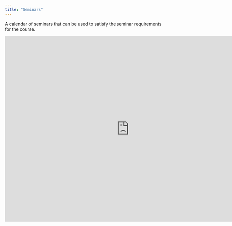 ```yaml
---
title: "Seminars"
---
```


A calendar of seminars that can be used to satisfy the seminar requirements for the course.

<iframe src="https://calendar.google.com/calendar/embed?showTitle=0&amp;showNav=0&amp;showDate=0&amp;showTabs=0&amp;showTz=0&amp;mode=AGENDA&amp;height=600&amp;wkst=1&amp;bgcolor=%23FFFFFF&amp;src=l1ro350lanh4260bn4j8o3jj2g%40group.calendar.google.com&amp;color=%23A32929&amp;src=1gfmroet7vnc25ld8mv1phlddg%40group.calendar.google.com&amp;color=%230D7813&amp;ctz=America%2FChicago" style="border-width:0" width="800" height="600" frameborder="0" scrolling="no"></iframe>